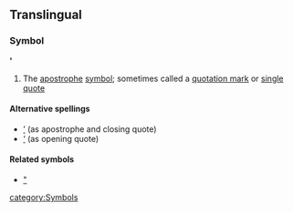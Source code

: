==Translingual==
===Symbol===
''' ' '''

#The [[apostrophe]] [[symbol]]; sometimes called a [[quotation mark]] or [[single]] [[quote]]

====Alternative spellings====
*[[’]] (as apostrophe and closing quote)
*[[‘]] (as opening quote)

====Related symbols====
*[["]]

[[category:Symbols]]